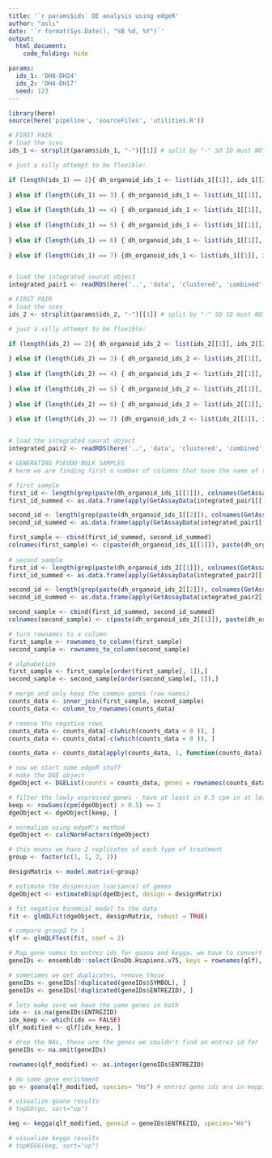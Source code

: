 ```yaml
---
title: '`r params$ids` DE analysis using edgeR'
author: "aslı"
date: '`r format(Sys.Date(), "%B %d, %Y")`'
output: 
  html_document:
    code_folding: hide

params:
  ids_1: 'DH8-DH24'
  ids_2: 'DH4-DH17'
  seed: 123
---
```


```r
library(here)
source(here('pipeline', 'sourceFiles', 'utilities.R'))

```


```r

# FIRST PAIR
# load the sces
ids_1 <- strsplit(params$ids_1, "-")[[1]] # split by "-" SO ID must NOT CONTAIN "-"

# just a silly attempt to be flexible: 

if (length(ids_1) == 2){ dh_organoid_ids_1 <- list(ids_1[[1]], ids_1[[2]])
  
} else if (length(ids_1) == 3) { dh_organoid_ids_1 <- list(ids_1[[1]], ids_1[[2]], ids_1[[3]])
  
} else if (length(ids_1) == 4) { dh_organoid_ids_1 <- list(ids_1[[1]], ids_1[[2]], ids_1[[3]], ids_1[[4]])
  
} else if (length(ids_1) == 5) { dh_organoid_ids_1 <- list(ids_1[[1]], ids_1[[2]], ids_1[[3]], ids_1[[4]], ids_1[[5]])
  
} else if (length(ids_1) == 6) { dh_organoid_ids_1 <- list(ids_1[[1]], ids_1[[2]], ids_1[[3]], ids_1[[4]], ids_1[[5]], ids_1[[6]])
  
} else if (length(ids_1) == 7) {dh_organoid_ids_1 <- list(ids_1[[1]], ids_1[[2]], ids_1[[3]], ids_1[[4]], ids_1[[5]], ids_1[[6]], ids_1[[7]])}


# load the integrated seurat object 
integrated_pair1 <- readRDS(here('..', 'data', 'clustered', 'combined', paste(dh_organoid_ids_1[[1]], dh_organoid_ids_1[[2]], sep = '-'), 'integrated_seurat_object'))

```


```r

# FIRST PAIR
# load the sces
ids_2 <- strsplit(params$ids_2, "-")[[1]] # split by "-" SO ID must NOT CONTAIN "-"

# just a silly attempt to be flexible: 

if (length(ids_2) == 2){ dh_organoid_ids_2 <- list(ids_2[[1]], ids_2[[2]])
  
} else if (length(ids_2) == 3) { dh_organoid_ids_2 <- list(ids_2[[1]], ids_2[[2]], ids_2[[3]])
  
} else if (length(ids_2) == 4) { dh_organoid_ids_2 <- list(ids_2[[1]], ids_2[[2]], ids_2[[3]], ids_2[[4]])
  
} else if (length(ids_2) == 5) { dh_organoid_ids_2 <- list(ids_2[[1]], ids_2[[2]], ids_2[[3]], ids_2[[4]], ids_2[[5]])
  
} else if (length(ids_2) == 6) { dh_organoid_ids_2 <- list(ids_2[[1]], ids_2[[2]], ids_2[[3]], ids_2[[4]], ids_2[[5]], ids_2[[6]])
  
} else if (length(ids_2) == 7) {dh_organoid_ids_2 <- list(ids_2[[1]], ids_2[[2]], ids_2[[3]], ids_2[[4]], ids_2[[5]], ids_2[[6]], ids_2[[7]])}


# load the integrated seurat object 
integrated_pair2 <- readRDS(here('..', 'data', 'clustered', 'combined', paste(dh_organoid_ids_2[[1]], dh_organoid_ids_2[[2]], sep = '-'), 'integrated_seurat_object'))

```

```r
# GENERATING PSEUDO BULK SAMPLES
# here we are finding first n number of columns that have the name of the first DH organoid id written

# first sample 
first_id <- length(grep(paste(dh_organoid_ids_1[[1]]), colnames(GetAssayData(integrated_pair1[['integrated']])), value = TRUE))
first_id_summed <- as.data.frame(apply(GetAssayData(integrated_pair1[['integrated']])[, 1: first_id], 1, sum)) # now sum them for the first id

second_id <- length(grep(paste(dh_organoid_ids_1[[2]]), colnames(GetAssayData(integrated_pair1[['integrated']])), value = TRUE))
second_id_summed <- as.data.frame(apply(GetAssayData(integrated_pair1[['integrated']])[, first_id: second_id], 1, sum)) #  sum them for the 2nd id

first_sample <- cbind(first_id_summed, second_id_summed)
colnames(first_sample) <- c(paste(dh_organoid_ids_1[[1]]), paste(dh_organoid_ids_1[[2]]))
  
# second sample
first_id <- length(grep(paste(dh_organoid_ids_2[[1]]), colnames(GetAssayData(integrated_pair2[['integrated']])), value = TRUE))
first_id_summed <- as.data.frame(apply(GetAssayData(integrated_pair2[['integrated']])[, 1: first_id], 1, sum)) # now sum them for the first id

second_id <- length(grep(paste(dh_organoid_ids_2[[2]]), colnames(GetAssayData(integrated_pair2[['integrated']])), value = TRUE))
second_id_summed <- as.data.frame(apply(GetAssayData(integrated_pair2[['integrated']])[, first_id: second_id], 1, sum)) #  sum them for the 2nd id 

second_sample <- cbind(first_id_summed, second_id_summed)
colnames(second_sample) <- c(paste(dh_organoid_ids_2[[1]]), paste(dh_organoid_ids_2[[2]]))

# turn rownames to a column 
first_sample <- rownames_to_column(first_sample)
second_sample <- rownames_to_column(second_sample)

# alphabetize 
first_sample <- first_sample[order(first_sample[, 1]),]
second_sample <- second_sample[order(second_sample[, 1]),]

# merge and only keep the common genes (row names)
counts_data <- inner_join(first_sample, second_sample)
counts_data <- column_to_rownames(counts_data)

# remove the negative rows 
counts_data <- counts_data[-c(which(counts_data < 0 )), ]
counts_data <- counts_data[-c(which(counts_data < 0 )), ]

counts_data <- counts_data[apply(counts_data, 1, function(counts_data) all(counts_data >= 0)), ]


```

```r

# now we start some edgeR stuff 
# make the DGE object 
dgeObject <- DGEList(counts = counts_data, genes = rownames(counts_data), group = factor(c(1, 1, 2, 2)))

# filter the lowly expressed genes - have at least in 0.5 cpm in at least 2 samples 
keep <- rowSums(cpm(dgeObject) > 0.5) >= 2 
dgeObject <- dgeObject[keep, ]

# normalize using edgeR's method 
dgeObject <- calcNormFactors(dgeObject)

```

```r

# this means we have 2 replicates of each type of treatment
group <- factor(c(1, 1, 2, 2))

designMatrix <- model.matrix(~group)

# estimate the dispersion (variance) of genes 
dgeObject <- estimateDisp(dgeObject, design = designMatrix)

# fit negative binomial model to the data 
fit <- glmQLFit(dgeObject, designMatrix, robust = TRUE)

# compare group2 to 1  
qlf <- glmQLFTest(fit, coef = 2)

```

```r

# Map gene names to entrez ids for goana and kegga. we have to convert from ensembl ids to entrez ids. 
geneIDs <- ensembldb::select(EnsDb.Hsapiens.v75, keys = rownames(qlf), keytype = "SYMBOL", columns = c("SYMBOL","ENTREZID"))

# sometimes we get duplicates, remove those 
geneIDs <- geneIDs[!duplicated(geneIDs$SYMBOL), ]
geneIDs <- geneIDs[!duplicated(geneIDs$ENTREZID), ]

# lets make sure we have the same genes in both 
idx <- is.na(geneIDs$ENTREZID)
idx_keep <- which(idx == FALSE)
qlf_modified <- qlf[idx_keep, ]

# drop the NAs, these are the genes we couldn't find an entrez id for 
geneIDs <- na.omit(geneIDs)

rownames(qlf_modified) <- as.integer(geneIDs$ENTREZID)

# do some gene enrichment 
go <- goana(qlf_modified, species= "Hs") # entrez gene ids are in mapping 

# visualize goana results 
# topGO(go, sort="up") 

keg <- kegga(qlf_modified, geneid = geneIDs$ENTREZID, species="Hs")

# visualize kegga results
# topKEGG(keg, sort="up")
```


```r




```






